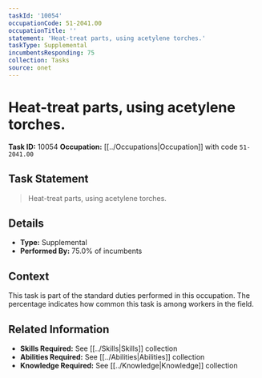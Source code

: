 ```yaml
---
taskId: '10054'
occupationCode: 51-2041.00
occupationTitle: ''
statement: 'Heat-treat parts, using acetylene torches.'
taskType: Supplemental
incumbentsResponding: 75
collection: Tasks
source: onet
---
```

# Heat-treat parts, using acetylene torches.

**Task ID:** 10054
**Occupation:** [[../Occupations|Occupation]] with code `51-2041.00`

## Task Statement

> Heat-treat parts, using acetylene torches.

## Details

- **Type:** Supplemental
- **Performed By:** 75.0% of incumbents

## Context

This task is part of the standard duties performed in this occupation. The percentage indicates how common this task is among workers in the field.

## Related Information

- **Skills Required:** See [[../Skills|Skills]] collection
- **Abilities Required:** See [[../Abilities|Abilities]] collection
- **Knowledge Required:** See [[../Knowledge|Knowledge]] collection
